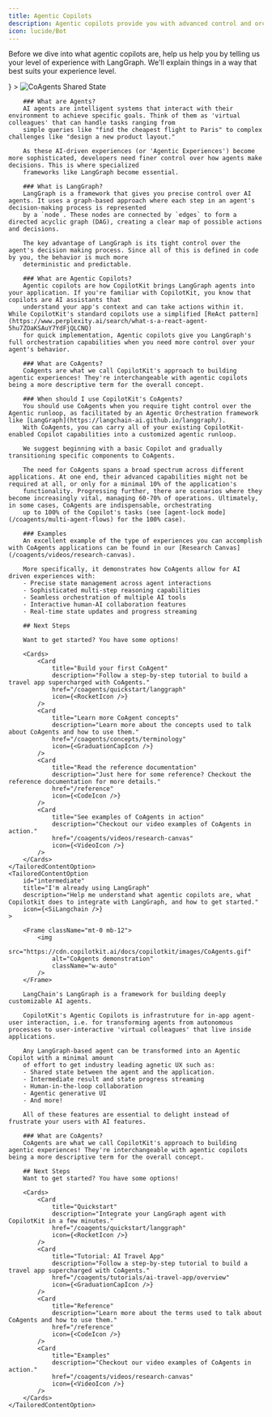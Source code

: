 ```yaml
---
title: Agentic Copilots
description: Agentic copilots provide you with advanced control and orchestration over your agents.
icon: lucide/Bot
---
```



Before we dive into what agentic copilots are, help us help you by telling us your level of experience with LangGraph. We'll explain things in a way that best suits your experience level.

<TailoredContent id="experience" defaultOptionIndex={0}>
    <TailoredContentOption 
        id="new"
        title="I'm new to LangGraph" 
        description="Help me understand what agentic copilots are, where LangGraph fits in, and how to get started." 
        icon={<img src="https://cdn.copilotkit.ai/docs/copilotkit/images/copilotkit-logo.svg" width={7} height={7} />}
    >
        <Frame>
            <img src="https://cdn.copilotkit.ai/docs/copilotkit/images/coagents/SharedStateCoAgents.gif" alt="CoAgents Shared State" className="mt-0 mb-12"/>
        </Frame>

        ### What are Agents?
        AI agents are intelligent systems that interact with their environment to achieve specific goals. Think of them as 'virtual colleagues' that can handle tasks ranging from 
        simple queries like "find the cheapest flight to Paris" to complex challenges like "design a new product layout."

        As these AI-driven experiences (or 'Agentic Experiences') become more sophisticated, developers need finer control over how agents make decisions. This is where specialized 
        frameworks like LangGraph become essential.

        ### What is LangGraph?
        LangGraph is a framework that gives you precise control over AI agents. It uses a graph-based approach where each step in an agent's decision-making process is represented 
        by a `node`. These nodes are connected by `edges` to form a directed acyclic graph (DAG), creating a clear map of possible actions and decisions.

        The key advantage of LangGraph is its tight control over the agent's decision making process. Since all of this is defined in code by you, the behavior is much more
        deterministic and predictable.

        ### What are Agentic Copilots?
        Agentic copilots are how CopilotKit brings LangGraph agents into your application. If you're familiar with CopilotKit, you know that copilots are AI assistants that 
        understand your app's context and can take actions within it. While CopilotKit's standard copilots use a simplified [ReAct pattern](https://www.perplexity.ai/search/what-s-a-react-agent-5hu7ZOaKSAuY7YdFjQLCNQ) 
        for quick implementation, Agentic copilots give you LangGraph's full orchestration capabilities when you need more control over your agent's behavior.

        ### What are CoAgents?
        CoAgents are what we call CopilotKit's approach to building agentic experiences! They're interchangeable with agentic copilots being a more descriptive term for the overall concept.

        ### When should I use CopilotKit's CoAgents?
        You should use CoAgents when you require tight control over the Agentic runloop, as facilitated by an Agentic Orchestration framework like [LangGraph](https://langchain-ai.github.io/langgraph/).
        With CoAgents, you can carry all of your existing CopilotKit-enabled Copilot capabilities into a customized agentic runloop.

        We suggest beginning with a basic Copilot and gradually transitioning specific components to CoAgents.
        
        The need for CoAgents spans a broad spectrum across different applications. At one end, their advanced capabilities might not be required at all, or only for a minimal 10% of the application's 
        functionality. Progressing further, there are scenarios where they become increasingly vital, managing 60-70% of operations. Ultimately, in some cases, CoAgents are indispensable, orchestrating
        up to 100% of the Copilot's tasks (see [agent-lock mode](/coagents/multi-agent-flows) for the 100% case).

        ### Examples
        An excellent example of the type of experiences you can accomplish with CoAgents applications can be found in our [Research Canvas](/coagents/videos/research-canvas).
        
        More specifically, it demonstrates how CoAgents allow for AI driven experiences with:
        - Precise state management across agent interactions
        - Sophisticated multi-step reasoning capabilities
        - Seamless orchestration of multiple AI tools
        - Interactive human-AI collaboration features
        - Real-time state updates and progress streaming

        ## Next Steps

        Want to get started? You have some options!

        <Cards>
            <Card
                title="Build your first CoAgent"
                description="Follow a step-by-step tutorial to build a travel app supercharged with CoAgents."
                href="/coagents/quickstart/langgraph"
                icon={<RocketIcon />}
            />
            <Card
                title="Learn more CoAgent concepts"
                description="Learn more about the concepts used to talk about CoAgents and how to use them."
                href="/coagents/concepts/terminology"
                icon={<GraduationCapIcon />}
            />
            <Card
                title="Read the reference documentation"
                description="Just here for some reference? Checkout the reference documentation for more details."
                href="/reference"
                icon={<CodeIcon />}
            />
            <Card
                title="See examples of CoAgents in action"
                description="Checkout our video examples of CoAgents in action."
                href="/coagents/videos/research-canvas"
                icon={<VideoIcon />}
            />
        </Cards>
    </TailoredContentOption>
    <TailoredContentOption 
        id="intermediate"
        title="I'm already using LangGraph" 
        description="Help me understand what agentic copilots are, what Copilotkit does to integrate with LangGraph, and how to get started." 
        icon={<SiLangchain />}
    >

        <Frame className="mt-0 mb-12">
            <img
                src="https://cdn.copilotkit.ai/docs/copilotkit/images/CoAgents.gif"
                alt="CoAgents demonstration"
                className="w-auto"
            />
        </Frame>

        LangChain's LangGraph is a framework for building deeply customizable AI agents.

        CopilotKit's Agentic Copilots is infrastruture for in-app agent-user interaction, i.e. for transforming agents from autonomous processes to user-interactive 'virtual colleagues' that live inside applications.

        Any LangGraph-based agent can be transformed into an Agentic Copilot with a minimal amount
        of effort to get industry leading agnetic UX such as:
        - Shared state between the agent and the application.
        - Intermediate result and state progress streaming
        - Human-in-the-loop collaboration
        - Agentic generative UI
        - And more!

        All of these features are essential to delight instead of frustrate your users with AI features.

        ### What are CoAgents?
        CoAgents are what we call CopilotKit's approach to building agentic experiences! They're interchangeable with agentic copilots being a more descriptive term for the overall concept.

        ## Next Steps
        Want to get started? You have some options!

        <Cards>
            <Card
                title="Quickstart"
                description="Integrate your LangGraph agent with CopilotKit in a few minutes."
                href="/coagents/quickstart/langgraph"
                icon={<RocketIcon />}
            />
            <Card
                title="Tutorial: AI Travel App"
                description="Follow a step-by-step tutorial to build a travel app supercharged with CoAgents."
                href="/coagents/tutorials/ai-travel-app/overview"
                icon={<GraduationCapIcon />}
            />
            <Card
                title="Reference"
                description="Learn more about the terms used to talk about CoAgents and how to use them."
                href="/reference"
                icon={<CodeIcon />}
            />
            <Card
                title="Examples"
                description="Checkout our video examples of CoAgents in action."
                href="/coagents/videos/research-canvas"
                icon={<VideoIcon />}
            />
        </Cards>
    </TailoredContentOption>
</TailoredContent>
